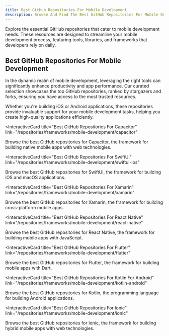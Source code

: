 ```yaml
---
title: Best GitHub Repositories For Mobile Development
description: Browse And Find The Best GitHub Repositories For Mobile Development And Mobile Developers Daily Tasks. Our Repos Ranked By Stargazers And Forks.
---
```

Explore the essential GitHub repositories that cater to mobile development needs. These resources are designed to streamline your mobile development process, featuring tools, libraries, and frameworks that developers rely on daily.

## Best GitHub Repositories For Mobile Development

In the dynamic realm of mobile development, leveraging the right tools can significantly enhance productivity and app performance. Our curated selection showcases the top GitHub repositories, ranked by stargazers and forks, ensuring you have access to the most trusted resources.

Whether you're building iOS or Android applications, these repositories provide invaluable support for your mobile development tasks, helping you create high-quality applications efficiently.

<InteractiveCard 
    title="Best GitHub Repositories For Capacitor"
    link="/repositories/frameworks/mobile-development/capacitor"
>
Browse the best GitHub repositories for Capacitor, the framework for building native mobile apps with web technologies.
</InteractiveCard>

<InteractiveCard 
    title="Best GitHub Repositories For SwiftUI"
    link="/repositories/frameworks/mobile-development/swiftui-ios"
>
Browse the best GitHub repositories for SwiftUI, the framework for building iOS and macOS applications.
</InteractiveCard>

<InteractiveCard 
    title="Best GitHub Repositories For Xamarin"
    link="/repositories/frameworks/mobile-development/xamarin"
>
Browse the best GitHub repositories for Xamarin, the framework for building cross-platform mobile apps.
</InteractiveCard>

<InteractiveCard 
    title="Best GitHub Repositories For React Native"
    link="/repositories/frameworks/mobile-development/react-native"
>
Browse the best GitHub repositories for React Native, the framework for building mobile apps with JavaScript.
</InteractiveCard>

<InteractiveCard 
    title="Best GitHub Repositories For Flutter"
    link="/repositories/frameworks/mobile-development/flutter"
>
Browse the best GitHub repositories for Flutter, the framework for building mobile apps with Dart.
</InteractiveCard>

<InteractiveCard 
    title="Best GitHub Repositories For Kotlin For Android"
    link="/repositories/frameworks/mobile-development/kotlin-android"
>
Browse the best GitHub repositories for Kotlin, the programming language for building Android applications.
</InteractiveCard>

<InteractiveCard 
    title="Best GitHub Repositories For Ionic"
    link="/repositories/frameworks/mobile-development/ionic"
>
Browse the best GitHub repositories for Ionic, the framework for building hybrid mobile apps with web technologies.
</InteractiveCard>
